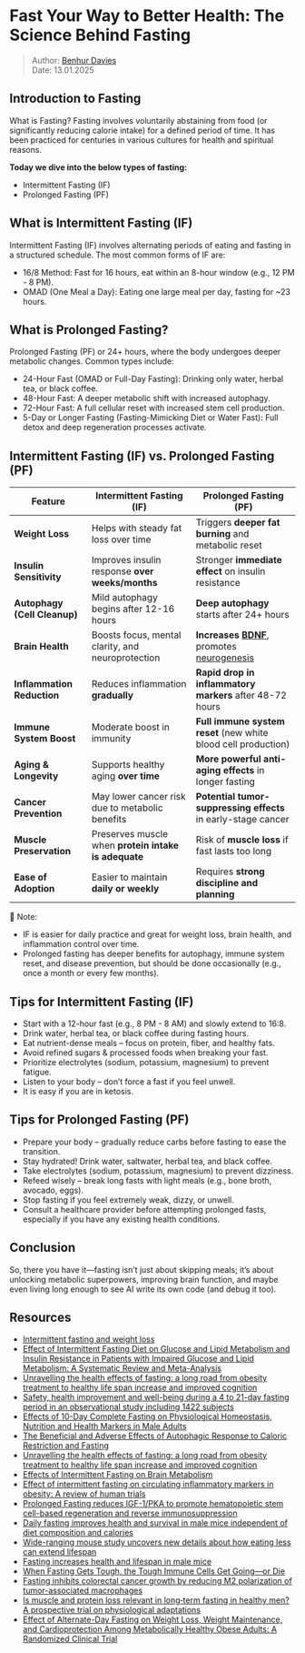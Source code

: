 # Fast Your Way to Better Health: The Science Behind Fasting

> Author: [Benhur Davies](ben@alteos.com)  
> Date: 13.01.2025

## Introduction to Fasting
What is Fasting? Fasting involves voluntarily abstaining from food (or significantly reducing calorie intake) for a defined period of time​. 
It has been practiced for centuries in various cultures for health and spiritual reasons.  

**Today we dive into the below types of fasting:**
* Intermittent Fasting (IF) 
* Prolonged Fasting (PF)


## What is Intermittent Fasting (IF)
Intermittent Fasting (IF) involves alternating periods of eating and fasting in a structured schedule. The most common forms of IF are:

* 16/8 Method: Fast for 16 hours, eat within an 8-hour window (e.g., 12 PM - 8 PM).
* OMAD (One Meal a Day): Eating one large meal per day, fasting for ~23 hours.

## What is Prolonged Fasting?
Prolonged Fasting (PF) or 24+ hours, where the body undergoes deeper metabolic changes. Common types include:

* 24-Hour Fast (OMAD or Full-Day Fasting): Drinking only water, herbal tea, or black coffee.
* 48-Hour Fast: A deeper metabolic shift with increased autophagy.
* 72-Hour Fast: A full cellular reset with increased stem cell production.
* 5-Day or Longer Fasting (Fasting-Mimicking Diet or Water Fast): Full detox and deep regeneration processes activate.

## Intermittent Fasting (IF) vs. Prolonged Fasting (PF)


| **Feature**               | **Intermittent Fasting (IF)**                              | **Prolonged Fasting (PF)**                                |
|---------------------------|-----------------------------------------------------------|-----------------------------------------------------------|
| **Weight Loss**           | Helps with steady fat loss over time                      | Triggers **deeper fat burning** and metabolic reset       |
| **Insulin Sensitivity**   | Improves insulin response **over weeks/months**          | Stronger **immediate effect** on insulin resistance       |
| **Autophagy (Cell Cleanup)** | Mild autophagy begins after 12-16 hours               | **Deep autophagy** starts after 24+ hours                 |
| **Brain Health**          | Boosts focus, mental clarity, and neuroprotection        | **Increases [BDNF](https://en.wikipedia.org/wiki/Brain-derived_neurotrophic_factor)**, promotes [neurogenesis](https://en.wikipedia.org/wiki/Neurogenesis)                 |
| **Inflammation Reduction**| Reduces inflammation **gradually**                        | **Rapid drop in inflammatory markers** after 48-72 hours  |
| **Immune System Boost**   | Moderate boost in immunity                               | **Full immune system reset** (new white blood cell production) |
| **Aging & Longevity**     | Supports healthy aging **over time**                     | **More powerful anti-aging effects** in longer fasting   |
| **Cancer Prevention**     | May lower cancer risk due to metabolic benefits          | **Potential tumor-suppressing effects** in early-stage cancer |
| **Muscle Preservation**   | Preserves muscle when **protein intake is adequate**     | Risk of **muscle loss** if fast lasts too long           |
| **Ease of Adoption**      | Easier to maintain **daily or weekly**                    | Requires **strong discipline and planning**               |

📌 Note:

* IF is easier for daily practice and great for weight loss, brain health, and inflammation control over time.
* Prolonged fasting has deeper benefits for autophagy, immune system reset, and disease prevention, but should be done occasionally (e.g., once a month or every few months).

## Tips for Intermittent Fasting (IF)
* Start with a 12-hour fast (e.g., 8 PM - 8 AM) and slowly extend to 16:8.
* Drink water, herbal tea, or black coffee during fasting hours.
* Eat nutrient-dense meals – focus on protein, fiber, and healthy fats.
* Avoid refined sugars & processed foods when breaking your fast.
* Prioritize electrolytes (sodium, potassium, magnesium) to prevent fatigue.
* Listen to your body – don’t force a fast if you feel unwell.
* It is easy if you are in ketosis.

## Tips for Prolonged Fasting (PF)
* Prepare your body – gradually reduce carbs before fasting to ease the transition.
* Stay hydrated! Drink water, saltwater, herbal tea, and black coffee.
* Take electrolytes (sodium, potassium, magnesium) to prevent dizziness.
* Refeed wisely – break long fasts with light meals (e.g., bone broth, avocado, eggs).
* Stop fasting if you feel extremely weak, dizzy, or unwell.
* Consult a healthcare provider before attempting prolonged fasts, especially if you have any existing health conditions.

## Conclusion
So, there you have it—fasting isn’t just about skipping meals; it’s about unlocking metabolic superpowers, improving brain function, and maybe even living long enough to see AI write its own code (and debug it too).

## Resources

- [Intermittent fasting and weight loss](https://pmc.ncbi.nlm.nih.gov/articles/PMC7021351/)
- [Effect of Intermittent Fasting Diet on Glucose and Lipid Metabolism and Insulin Resistance in Patients with Impaired Glucose and Lipid Metabolism: A Systematic Review and Meta-Analysis](https://pmc.ncbi.nlm.nih.gov/articles/PMC8970877/)
- [Unravelling the health effects of fasting: a long road from obesity treatment to healthy life span increase and improved cognition](https://pmc.ncbi.nlm.nih.gov/articles/PMC7877980/)
- [Safety, health improvement and well-being during a 4 to 21-day fasting period in an observational study including 1422 subjects](https://pubmed.ncbi.nlm.nih.gov/30601864/#:~:text=and%20at%20the%20end%20of,being%20%28each)
- [Effects of 10-Day Complete Fasting on Physiological Homeostasis, Nutrition and Health Markers in Male Adults](https://pmc.ncbi.nlm.nih.gov/articles/PMC9503095/)
- [The Beneficial and Adverse Effects of Autophagic Response to Caloric Restriction and Fasting](https://pmc.ncbi.nlm.nih.gov/articles/PMC10509423)
- [Unravelling the health effects of fasting: a long road from obesity treatment to healthy life span increase and improved cognition](https://pmc.ncbi.nlm.nih.gov/articles/PMC7877980)
- [Effects of Intermittent Fasting on Brain Metabolism](https://pmc.ncbi.nlm.nih.gov/articles/PMC8954770)
- [Effect of intermittent fasting on circulating inflammatory markers in obesity: A review of human trials](https://pmc.ncbi.nlm.nih.gov/articles/PMC10149732)
- [Prolonged Fasting reduces IGF-1/PKA to promote hematopoietic stem cell-based regeneration and reverse immunosuppression](https://pmc.ncbi.nlm.nih.gov/articles/PMC4102383)
- [Daily fasting improves health and survival in male mice independent of diet composition and calories](https://pmc.ncbi.nlm.nih.gov/articles/PMC6326845)
- [Wide-ranging mouse study uncovers new details about how eating less can extend lifespan](https://medicalxpress.com/news/2024-10-wide-ranging-mouse-uncovers-lifespan.html)
- [Fasting increases health and lifespan in male mice](https://www.nih.gov/news-events/nih-research-matters/fasting-increases-health-lifespan-male-mice)
- [When Fasting Gets Tough, the Tough Immune Cells Get Going—or Die](https://pmc.ncbi.nlm.nih.gov/articles/PMC7474734)
- [Fasting inhibits colorectal cancer growth by reducing M2 polarization of tumor-associated macrophages](https://www.oncotarget.com/article/20301)
- [Is muscle and protein loss relevant in long‐term fasting in healthy men? A prospective trial on physiological adaptations](https://pmc.ncbi.nlm.nih.gov/articles/PMC8718030)
- [Effect of Alternate-Day Fasting on Weight Loss, Weight Maintenance, and Cardioprotection Among Metabolically Healthy Obese Adults: A Randomized Clinical Trial](https://pubmed.ncbi.nlm.nih.gov/28459931/)